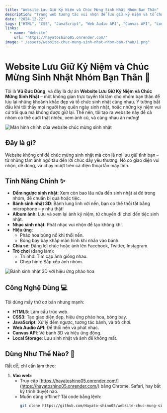 ```yaml
---
title: "Website Lưu Giữ Kỷ Niệm và Chúc Mừng Sinh Nhật Nhóm Bạn Thân"
description: "Trang web tương tác vui nhộn để lưu giữ kỷ niệm và tổ chức sinh nhật nhóm bạn thân, với đếm ngược, bánh sinh nhật 3D, album ảnh, và các tính năng giải trí."
date: "2024-12-22"
tags: ["HTML", "CSS", "JavaScript", "Web Audio API", "Canvas API", "Local Storage"]
links:
  - name: "Website"
    url: "https://hayatoshino05.onrender.com/"
image: "./assets/website-chuc-mung-sinh-nhat-nhom-ban-than/1.png"
---
```



# Website Lưu Giữ Kỷ Niệm và Chúc Mừng Sinh Nhật Nhóm Bạn Thân 🎉

Tôi là **Vũ Đức Dũng**, và đây là dự án **Website Lưu Giữ Kỷ Niệm và Chúc Mừng Sinh Nhật** – một không gian trực tuyến tôi làm cho nhóm bạn thân để lưu lại những khoảnh khắc đẹp và tổ chức sinh nhật cùng nhau. Ý tưởng bắt đầu khi tôi thấy mọi người hay quên ngày sinh nhật, hoặc những kỷ niệm vui cứ trôi qua mà không được giữ lại. Thế nên, tôi tạo ra website này để cả nhóm có thể cười thật nhiều, xem ảnh cũ, và cùng nhau ăn mừng!

<div className="my-4">
  <Image src="./assets/website-chuc-mung-sinh-nhat-nhom-ban-than/1.png" alt="Màn hình chính của website chúc mừng sinh nhật" width={600} height={400} />
</div>

## Đây là gì?

Website không chỉ để chúc mừng sinh nhật mà còn là nơi lưu giữ tình bạn – từ những tấm ảnh ngố tàu đến lời chúc đầy yêu thương. Nó có giao diện vui nhộn, dễ dùng, và chạy mượt trên cả điện thoại lẫn máy tính.

## Tính Năng Chính ✨

- **Đếm ngược sinh nhật**: Xem còn bao lâu nữa đến sinh nhật ai đó trong nhóm, để chuẩn bị quà hoặc tiệc.
- **Bánh sinh nhật 3D**: Bánh lung linh với nến, bạn có thể thổi tắt bằng microphone – y như thật!
- **Album ảnh**: Lưu và xem lại ảnh kỷ niệm, từ chuyến đi chơi đến tiệc sinh nhật.
- **Nhạc sinh nhật**: Phát nhạc vui nhộn để tạo không khí.
- **Hiệu ứng**:
  - Pháo hoa bùng nổ khi thổi nến.
  - Bóng bay bay khắp màn hình khi nhấn vào bánh.
- **Chia sẻ**: Đăng lời chúc hoặc ảnh lên Facebook, Twitter, Instagram.
- **Trò chơi** (đang làm):
  - Trí nhớ: Tìm cặp ảnh giống nhau.
  - Ghép hình: Sắp xếp ảnh nhóm.

<div className="my-4">
  <Image src="./assets/website-chuc-mung-sinh-nhat-nhom-ban-than/2.png" alt="Bánh sinh nhật 3D với hiệu ứng pháo hoa" width={600} height={400} />
</div>

## Công Nghệ Dùng 💻

Tôi dùng mấy thứ cơ bản nhưng mạnh:
- **HTML5**: Làm cấu trúc web.
- **CSS3**: Tạo giao diện đẹp, hiệu ứng pháo hoa, bóng bay.
- **JavaScript**: Xử lý đếm ngược, tương tác bánh, và trò chơi.
- **Web Audio API**: Để thổi nến và phát nhạc.
- **Canvas API**: Vẽ bánh 3D và hiệu ứng động.
- **Local Storage**: Lưu sinh nhật và ảnh để không mất.

## Dùng Như Thế Nào? 🚀

Rất dễ, chỉ cần làm theo:

1. **Vào web**:
   - Truy cập [https://hayatoshino05.onrender.com/](https://hayatoshino05.onrender.com/) bằng Chrome, Safari, hay bất kỳ trình duyệt nào.
   - Muốn dùng offline? Tải code bằng lệnh:
     ```bash
     git clone https://github.com/Hayato-shino05/website-chuc-mung-sinh-nhat.git